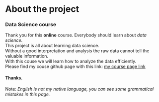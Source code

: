
# About the project

### Data Science course
Thank you for this **online** course. Everybody should learn about *data science*.  
This project is all about learning data science.  
Without a good interpretation and analysis the raw data cannot tell the valuable information.  
With this couse we will learn how to analyze the data efficiently.  
Please find my couse github page with this link: 
[my course page link](https://github.com/icemduru/IODS-project)

#### Thanks.
Note: _English is not my native language, you can see some grammatical mistakes in this page._